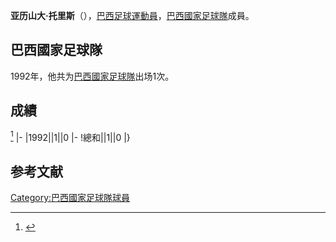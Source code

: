 {{blpsources|time=2017-01-22T10:29:10+00:00}}
{{expand|time=2017-01-22T10:29:10+00:00}}
{{Infobox football biography
|name=亚历山大·托里斯
|image=
|fullname=Alexandre Torres
|birth_date={{Birth date and age|1966|8|22}}
|cityofbirth=[[里约热内卢|里约热内卢]]
|countryofbirth=[[巴西|巴西]]
|height=
|position=[[後衛_(足球)|後衛]]
|currentclub=
|years=1985-1991<br/>1992-1995<br/>1995-1999<br/>2000-2001
|clubs=[[富明尼斯足球會|富明尼斯]]<br/>[[華斯高達伽馬划艇會|華斯高]]<br/>[[名古屋鯨魚|名古屋鯨魚]]<br/>[[華斯高達伽馬划艇會|華斯高]]
|caps(goals)=
|nationalyears=1992
|nationalteam=[[巴西國家足球隊|巴西]]
|nationalcaps(goals)=1 (0)
}}
'''亚历山大·托里斯'''（{{Bd|1966年|8月22日||}}），[[巴西|巴西]][[足球|足球]][[運動員|運動員]]，[[巴西國家足球隊|巴西國家足球隊]]成員。

==巴西國家足球隊==
1992年，他共为[[巴西國家足球隊|巴西國家足球隊]]出场1次。

==成績==
<ref>{{Cite web |url=http://www.national-football-teams.com/player/19322/Alexandre_Torres.html |title=National Football Teams |accessdate=2017-01-22 |archive-date=2017-06-02 |archive-url=https://web.archive.org/web/20170602021036/http://www.national-football-teams.com/player/19322/Alexandre_Torres.html |dead-url=no }}</ref>
{{Football player national team statistics|BRA}}
|-
|1992||1||0
|-
!總和||1||0
|}

==参考文献==
{{Reflist}}

{{Soccer-player-stub}}
[[Category:巴西國家足球隊球員|Category:巴西國家足球隊球員]]